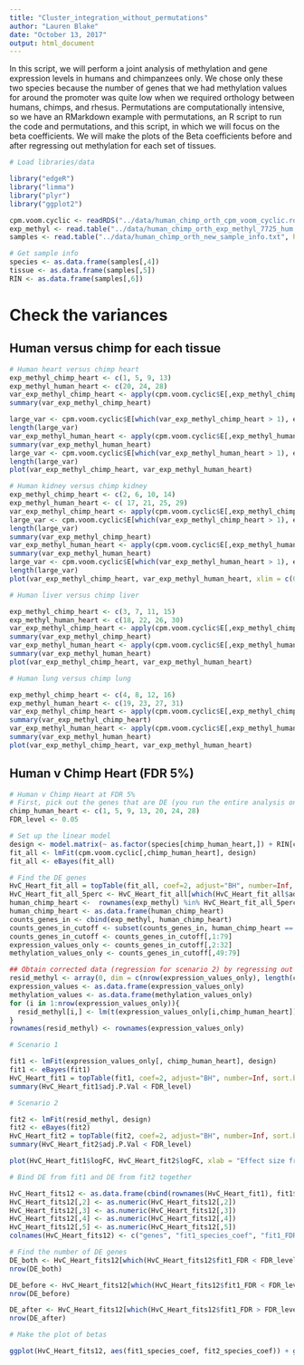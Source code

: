 ```yaml
---
title: "Cluster_integration_without_permutations"
author: "Lauren Blake"
date: "October 13, 2017"
output: html_document
---
```


In this script, we will perform a joint analysis of methylation and gene expression levels in humans and chimpanzees only. We chose only these two species because the number of genes that we had methylation values for around the promoter was quite low when we required orthology between humans, chimps, and rhesus. Permutations are computationally intensive, so we have an RMarkdown example with permutations, an R script to run the code and permutations, and this script, in which we will focus on the beta coefficients. We will make the plots of the Beta coefficients before and after regressing out methylation for each set of tissues. 


```r
# Load libraries/data

library("edgeR")
library("limma")
library("plyr")
library("ggplot2")

cpm.voom.cyclic <- readRDS("../data/human_chimp_orth_cpm_voom_cyclic.rds")
exp_methyl <- read.table("../data/human_chimp_orth_exp_methyl_7725_hum.txt", header = T, stringsAsFactors = F)
samples <- read.table("../data/human_chimp_orth_new_sample_info.txt", header = T,  stringsAsFactors = F)

# Get sample info
species <- as.data.frame(samples[,4])
tissue <- as.data.frame(samples[,5])
RIN <- as.data.frame(samples[,6])
```

# Check the variances  

## Human versus chimp for each tissue

```r
# Human heart versus chimp heart
exp_methyl_chimp_heart <- c(1, 5, 9, 13)
exp_methyl_human_heart <- c(20, 24, 28)
var_exp_methyl_chimp_heart <- apply(cpm.voom.cyclic$E[,exp_methyl_chimp_heart], 1, var)
summary(var_exp_methyl_chimp_heart)

large_var <- cpm.voom.cyclic$E[which(var_exp_methyl_chimp_heart > 1), exp_methyl_chimp_heart]
length(large_var)
var_exp_methyl_human_heart <- apply(cpm.voom.cyclic$E[,exp_methyl_human_heart], 1, var)
summary(var_exp_methyl_human_heart)
large_var <- cpm.voom.cyclic$E[which(var_exp_methyl_human_heart > 1), exp_methyl_human_heart]
length(large_var)
plot(var_exp_methyl_chimp_heart, var_exp_methyl_human_heart)

# Human kidney versus chimp kidney
exp_methyl_chimp_heart <- c(2, 6, 10, 14)
exp_methyl_human_heart <- c( 17, 21, 25, 29)
var_exp_methyl_chimp_heart <- apply(cpm.voom.cyclic$E[,exp_methyl_chimp_heart], 1, var)
large_var <- cpm.voom.cyclic$E[which(var_exp_methyl_chimp_heart > 1), exp_methyl_chimp_heart]
length(large_var)
summary(var_exp_methyl_chimp_heart)
var_exp_methyl_human_heart <- apply(cpm.voom.cyclic$E[,exp_methyl_human_heart], 1, var)
summary(var_exp_methyl_human_heart)
large_var <- cpm.voom.cyclic$E[which(var_exp_methyl_human_heart > 1), exp_methyl_human_heart]
length(large_var)
plot(var_exp_methyl_chimp_heart, var_exp_methyl_human_heart, xlim = c(0, 15), xlab = "Chimp Kidney", ylab = "Human Kidney", main = "Variance of gene expression (10,304 genes)")

# Human liver versus chimp liver

exp_methyl_chimp_heart <- c(3, 7, 11, 15)
exp_methyl_human_heart <- c(18, 22, 26, 30)
var_exp_methyl_chimp_heart <- apply(cpm.voom.cyclic$E[,exp_methyl_chimp_heart], 1, var)
summary(var_exp_methyl_chimp_heart)
var_exp_methyl_human_heart <- apply(cpm.voom.cyclic$E[,exp_methyl_human_heart], 1, var)
summary(var_exp_methyl_human_heart)
plot(var_exp_methyl_chimp_heart, var_exp_methyl_human_heart)

# Human lung versus chimp lung

exp_methyl_chimp_heart <- c(4, 8, 12, 16)
exp_methyl_human_heart <- c(19, 23, 27, 31)
var_exp_methyl_chimp_heart <- apply(cpm.voom.cyclic$E[,exp_methyl_chimp_heart], 1, var)
summary(var_exp_methyl_chimp_heart)
var_exp_methyl_human_heart <- apply(cpm.voom.cyclic$E[,exp_methyl_human_heart], 1, var)
summary(var_exp_methyl_human_heart)
plot(var_exp_methyl_chimp_heart, var_exp_methyl_human_heart)

```





## Human v Chimp Heart (FDR 5%)

```r
# Human v Chimp Heart at FDR 5%
# First, pick out the genes that are DE (you run the entire analysis only on genes that are DE)
chimp_human_heart <- c(1, 5, 9, 13, 20, 24, 28)
FDR_level <- 0.05

# Set up the linear model
design <- model.matrix(~ as.factor(species[chimp_human_heart,]) + RIN[chimp_human_heart,])
fit_all <- lmFit(cpm.voom.cyclic[,chimp_human_heart], design)
fit_all <- eBayes(fit_all)

# Find the DE genes
HvC_Heart_fit_all = topTable(fit_all, coef=2, adjust="BH", number=Inf, sort.by="none")
HvC_Heart_fit_all_5perc <- HvC_Heart_fit_all[which(HvC_Heart_fit_all$adj.P.Val < FDR_level), ]
human_chimp_heart <-  rownames(exp_methyl) %in% HvC_Heart_fit_all_5perc$genes
human_chimp_heart <- as.data.frame(human_chimp_heart)
counts_genes_in <- cbind(exp_methyl, human_chimp_heart)
counts_genes_in_cutoff <- subset(counts_genes_in, human_chimp_heart == "TRUE")
counts_genes_in_cutoff <- counts_genes_in_cutoff[,1:79]  
expression_values_only <- counts_genes_in_cutoff[,2:32]
methylation_values_only <- counts_genes_in_cutoff[,49:79]

## Obtain corrected data (regression for scenario 2) by regressing out RIN on a gene-by-gene basis
resid_methyl <- array(0, dim = c(nrow(expression_values_only), length(chimp_human_heart))) 
expression_values <- as.data.frame(expression_values_only)
methylation_values <- as.data.frame(methylation_values_only)
for (i in 1:nrow(expression_values_only)){
  resid_methyl[i,] <- lm(t(expression_values_only[i,chimp_human_heart]) ~ t(methylation_values_only[i,chimp_human_heart]))$resid
}
rownames(resid_methyl) <- rownames(expression_values_only)

# Scenario 1

fit1 <- lmFit(expression_values_only[, chimp_human_heart], design)
fit1 <- eBayes(fit1)
HvC_Heart_fit1 = topTable(fit1, coef=2, adjust="BH", number=Inf, sort.by="none")
summary(HvC_Heart_fit1$adj.P.Val < FDR_level)

# Scenario 2

fit2 <- lmFit(resid_methyl, design)
fit2 <- eBayes(fit2)
HvC_Heart_fit2 = topTable(fit2, coef=2, adjust="BH", number=Inf, sort.by="none")
summary(HvC_Heart_fit2$adj.P.Val < FDR_level)

plot(HvC_Heart_fit1$logFC, HvC_Heart_fit2$logFC, xlab = "Effect size from lm 1", ylab = "Effect size from lm 2 (corrected gene exp. data)", main = "Effect sizes for genes in human heart-kidney")

# Bind DE from fit1 and DE from fit2 together

HvC_Heart_fits12 <- as.data.frame(cbind(rownames(HvC_Heart_fit1), fit1$coefficients[,2], HvC_Heart_fit1$adj.P.Val, fit2$coefficients[,2], HvC_Heart_fit2$adj.P.Val), stringsAsFactors = FALSE)
HvC_Heart_fits12[,2] <- as.numeric(HvC_Heart_fits12[,2])
HvC_Heart_fits12[,3] <- as.numeric(HvC_Heart_fits12[,3])
HvC_Heart_fits12[,4] <- as.numeric(HvC_Heart_fits12[,4])
HvC_Heart_fits12[,5] <- as.numeric(HvC_Heart_fits12[,5])
colnames(HvC_Heart_fits12) <- c("genes", "fit1_species_coef", "fit1_FDR", "fit2_species_coef", "fit2_FDR")

# Find the number of DE genes
DE_both <- HvC_Heart_fits12[which(HvC_Heart_fits12$fit1_FDR < FDR_level &  HvC_Heart_fits12$fit2_FDR < FDR_level),]
nrow(DE_both)

DE_before <- HvC_Heart_fits12[which(HvC_Heart_fits12$fit1_FDR < FDR_level &  HvC_Heart_fits12$fit2_FDR > FDR_level),]
nrow(DE_before)

DE_after <- HvC_Heart_fits12[which(HvC_Heart_fits12$fit1_FDR > FDR_level &  HvC_Heart_fits12$fit2_FDR < FDR_level),]
nrow(DE_after)

# Make the plot of betas

ggplot(HvC_Heart_fits12, aes(fit1_species_coef, fit2_species_coef)) + geom_point()
```


